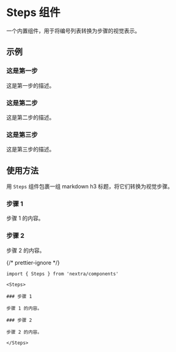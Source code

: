 
# Steps 组件

一个内置组件，用于将编号列表转换为步骤的视觉表示。

## 示例

<Steps>

### 这是第一步

这是第一步的描述。

### 这是第二步

这是第二步的描述。

### 这是第三步

这是第三步的描述。

</Steps>

## 使用方法

用 `Steps` 组件包裹一组 markdown h3 标题，将它们转换为视觉步骤。

<Steps>

### 步骤 1

步骤 1 的内容。

### 步骤 2

步骤 2 的内容。

</Steps>

{/* prettier-ignore */}
```mdx
import { Steps } from 'nextra/components'

<Steps>

### 步骤 1

步骤 1 的内容。

### 步骤 2

步骤 2 的内容。

</Steps>
```
